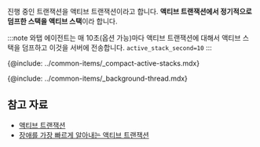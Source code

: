 진행 중인 트랜잭션을 액티브 트랜잭션이라고 합니다. **액티브 트랜잭션에서 정기적으로 덤프한 스택을 액티브 스택**이라 합니다.

:::note
와탭 에이전트는 매 10초(옵션 가능)마다 액티브 트랜잭션에 대해서 액티브 스택을 덤프하고 이것을 서버에 전송합니다. `active_stack_second=10`
:::

{@include: ../common-items/_compact-active-stacks.mdx}

{@include: ../common-items/_background-thread.mdx} 

## 참고 자료

* [액티브 트랜잭션](https://brunch.co.kr/@leedongins/152)  
* [장애를 가장 빠르게 알아내는 액티브 트랜잭션](https://brunch.co.kr/@leedongins/31)